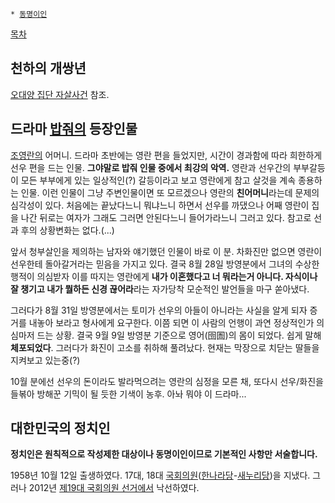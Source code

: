  * [[동명이인]]

[[목차]]

== 천하의 개쌍년 ==
[[오대양 집단 자살사건]] 참조.

== 드라마 [[밥줘]]의 등장인물 ==

[[조영란]]의 어머니. 드라마 초반에는 영란 편을 들었지만, 시간이 경과함에 따라 희한하게 선우 편을 드는 인물. '''그야말로 밥줘 인물 중에서 최강의 악역.''' 영란과 선우간의 부부갈등이 모든 부부에게 있는 일상적인(?) 갈등이라고 보고 영란에게 참고 살것을 계속 종용하는 인물. 이런 인물이 그냥 주변인물이면 또 모르겠으나 영란의 '''친어머니'''라는데 문제의 심각성이 있다. 처음에는 끝났다느니 뭐냐느니 하면서 선우를 까댔으나 어째 영란이 집을 나간 뒤로는 여자가 그래도 그러면 안된다느니 들어가라느니 그러고 있다. 참고로 선과 후의 상황변화는 없다.(...) 

앞서 청부살인을 제의하는 남자와 얘기했던 인물이 바로 이 분. 차화진만 없으면 영란이 선우한테 돌아갈거라는 믿음을 가지고 있다. 결국 8월 28일 방영분에서 그녀의 수상한 행적이 의심받자 이를 따지는 영란에게 '''내가 이혼했다고 너 뭐라는거 아니다. 자식이나 잘 챙기고 내가 뭘하든 신경 끊어라'''라는 자가당착 모순적인 발언들을 마구 쏟아냈다.

그러다가 8월 31일 방영분에서는 토미가 선우의 아들이 아니라는 사실을 알게 되자 증거를 내놓아 보라고 형사에게 요구한다. 이쯤 되면 이 사람의 언행이 과연 정상적인가 의심마저 드는 상황. 결국 9월 9일 방영분 기준으로 영어(囹圄)의 몸이 되었다. 쉽게 말해 '''체포되었다'''. 그러다가 화진이 고소를 취하해 풀려났다. 현재는 막장으로 치닫는 딸들을 지켜보고 있는중(?)

10월 분에선 선우의 돈이라도 발라먹으려는 영란의 심정을 모른 채, 또다시 선우/화진을 들볶아 방해꾼 기믹이 될 듯한 기색이 농후. 아놔 뭐야 이 드라마...

== 대한민국의 정치인 ==

'''정치인은 원칙적으로 작성제한 대상이나 동명이인이므로 기본적인 사항만 서술합니다.'''

1958년 10월 12일 출생하였다. 17대, 18대 [[국회의원]]([[한나라당]]-[[새누리당]])을 지냈다. 그러나 2012년 [[제19대 국회의원 선거]]에서 낙선하였다.

